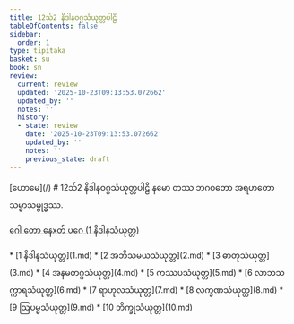 ```yaml
---
title: 12သ်2 နိဒါနဝဂ္ဂသံယုတ္တပါဠိ
tableOfContents: false
sidebar:
  order: 1
type: tipitaka
basket: su
book: sn
review:
  current: review
  updated: '2025-10-23T09:13:53.072662'
  updated_by: ''
  notes: ''
  history:
  - state: review
    date: '2025-10-23T09:13:53.072662'
    updated_by: ''
    notes: ''
    previous_state: draft
---
```



<ReviewStatus review={frontmatter.review} showDetails={true} />

<HypothesisAnnotation frontmatter={frontmatter} />

<Paragraph type="center" book="sn">
[ဟောမေ](/)
</Paragraph>

<Paragraph type="center" book="sn">
# 12သ်2 နိဒါနဝဂ္ဂသံယုတ္တပါဠိ
</Paragraph>

<Paragraph number="1" book="sn">
နမော တဿ ဘဂဝတော အရဟတော သမ္မာသမ္ဗုဒ္ဓဿ.

[ဂေါ တော နေxတ် ပဂေ (1 နိဒါနသံယုတ္တ)](1.md)



</Paragraph>

<TableOfContents book="sn" section="12">
* [1 နိဒါနသံယုတ္တ](1.md)
* [2 အဘိသမယသံယုတ္တ](2.md)
* [3 ဓာတုသံယုတ္တ](3.md)
* [4 အနမတဂ္ဂသံယုတ္တ](4.md)
* [5 ကဿပသံယုတ္တ](5.md)
* [6 လာဘသက္ကာရသံယုတ္တ](6.md)
* [7 ရာဟုလသံယုတ္တ](7.md)
* [8 လက္ခဏသံယုတ္တ](8.md)
* [9 ဩပမ္မသံယုတ္တ](9.md)
* [10 ဘိက္ခုသံယုတ္တ](10.md)
</TableOfContents>